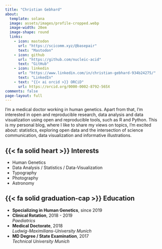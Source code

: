 ```yaml
---
title: "Christian Gebhard"
about:
  template: solana
  image: assets/images/profile-cropped.webp
  image-width: 20em
  image-shape: round
  links:
    - icon: mastodon
      url: "https://scicomm.xyz/@basepair"
      text: "Mastodon"
    - icon: github
      url: "https://github.com/nucleic-acid"
      text: "GitHub"
    - icon: linkedin
      url: "https://www.linkedin.com/in/christian-gebhard-934b24275/"
      text: "LinkedIn"
    - text: "{{< ai orcid >}} ORCiD"
      url: https://orcid.org/0000-0002-8792-565X
comments: false
page-layout: full
---
```



I’m a medical doctor working in human genetics. Apart from that, I’m interested in open and reproducible research, data analysis and data visualization using open and reproducible tools, such as R and Python. This is my personal blog, where I like to share my views on topics, I’m excited about: statistics, exploring open data and the intersection of science communication, data visualization and informative illustrations.

## {{< fa solid heart >}} Interests 

- Human Genetics
- Data Analysis / Statistics / Data-Visualization
- Typography 
- Photography
- Astronomy

## {{< fa solid graduation-cap >}}  Education

- **Specializing in Human Genetics**, since 2019
- **Clinical Rotation**, 2018 - 2019  
  *Paediatrics*
- **Medical Doctorate**, 2018  
  *Ludwig-Maximilians-University Munich*
- **MD Degree / State Examination**, 2017  
  *Technical University Munich*
  